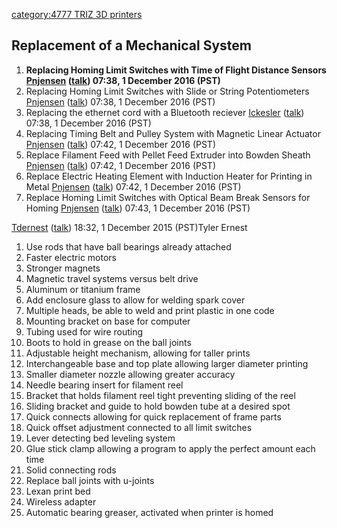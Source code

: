 {{777}} [[category:4777 TRIZ 3D printers]]
{{TRIZ-3D}}
== Replacement of a Mechanical System ==
# ''' Replacing Homing Limit Switches with Time of Flight Distance Sensors [[User:Pnjensen|Pnjensen]] ([[User talk:Pnjensen|talk]]) 07:38, 1 December 2016 (PST)'''
# Replacing Homing Limit Switches with Slide or String Potentiometers [[User:Pnjensen|Pnjensen]] ([[User talk:Pnjensen|talk]]) 07:38, 1 December 2016 (PST)
# Replacing the ethernet cord with a Bluetooth reciever [[User:Ickesler|Ickesler]] ([[User talk:Ickesler|talk]]) 07:38, 1 December 2016 (PST)
# Replacing Timing Belt and Pulley System with Magnetic Linear Actuator [[User:Pnjensen|Pnjensen]] ([[User talk:Pnjensen|talk]]) 07:42, 1 December 2016 (PST)
# Replace Filament Feed with Pellet Feed Extruder into Bowden Sheath [[User:Pnjensen|Pnjensen]] ([[User talk:Pnjensen|talk]]) 07:42, 1 December 2016 (PST)
# Replace Electric Heating Element with Induction Heater for Printing in Metal [[User:Pnjensen|Pnjensen]] ([[User talk:Pnjensen|talk]]) 07:42, 1 December 2016 (PST)
# Replace Homing Limit Switches with Optical Beam Break Sensors for Homing [[User:Pnjensen|Pnjensen]] ([[User talk:Pnjensen|talk]]) 07:43, 1 December 2016 (PST)





















[[User:Tdernest|Tdernest]] ([[User talk:Tdernest|talk]]) 18:32, 1 December 2015 (PST)Tyler Ernest
# Use rods that have ball bearings already attached
# Faster electric motors
# Stronger magnets
# Magnetic travel systems versus belt drive
# Aluminum or titanium frame 
# Add enclosure glass to allow for welding spark cover
# Multiple heads, be able to weld and print plastic in one code
# Mounting bracket on base for computer
# Tubing used for wire routing
# Boots to hold in grease on the ball joints
# Adjustable height mechanism, allowing for taller prints
# Interchangeable base and top plate allowing larger diameter printing
# Smaller diameter nozzle allowing greater accuracy
# Needle bearing insert for filament reel
# Bracket that holds filament reel tight preventing sliding of the reel
# Sliding bracket and guide to hold bowden tube at a desired spot
# Quick connects allowing for quick replacement of frame parts
# Quick offset adjustment connected to all limit switches
# Lever detecting bed leveling system
# Glue stick clamp allowing a program to apply the perfect amount each time
# Solid connecting rods
# Replace ball joints with u-joints
# Lexan print bed
# Wireless adapter
# Automatic bearing greaser, activated when printer is homed